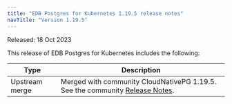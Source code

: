 ```yaml
---
title: "EDB Postgres for Kubernetes 1.19.5 release notes"
navTitle: "Version 1.19.5"
---
```


Released: 18 Oct 2023

This release of EDB Postgres for Kubernetes includes the following:

|      Type      |                                                                                  Description                                                                                   |
| -------------- | ------------------------------------------------------------------------------------------------------------------------------------------------------------------------------ |
| Upstream merge |  Merged with community CloudNativePG 1.19.5. See the community [Release Notes](https://cloudnative-pg.io/documentation/1.19/release_notes/v1.19/).                                    |
